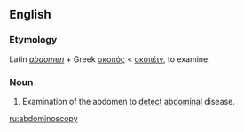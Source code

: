 ==English==

===Etymology===
Latin ''[[abdomen]]'' + Greek [[σκοπός]] < [[σκοπέιν]], to examine.

===Noun===
{{en-noun|-}}

# {{medicine}} Examination of the abdomen to [[detect]] [[abdominal]] disease.

[[ru:abdominoscopy]]
